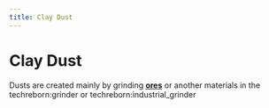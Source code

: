 ```yaml
---
title: Clay Dust
---
```


<ItemImage file="clay_dust" alt="Clay Dust" size="200" />

# Clay Dust

Dusts are created mainly by grinding **[ores](/world_generation/ore)** or another materials in the <mcitem>techreborn:grinder</mcitem> 
or <mcitem>techreborn:industrial_grinder</mcitem>
